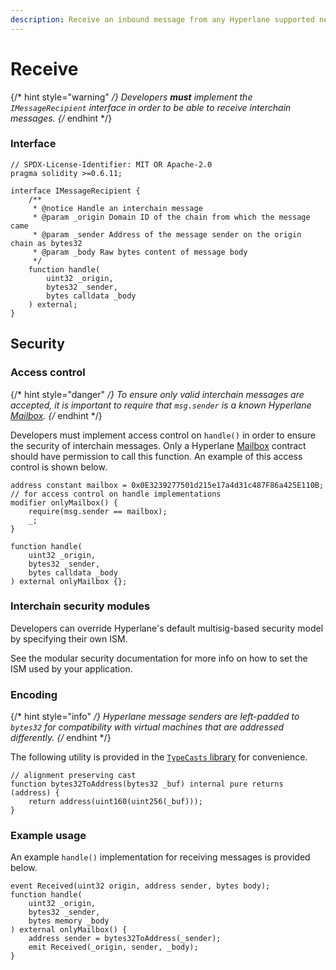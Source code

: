 ```yaml
---
description: Receive an inbound message from any Hyperlane supported network
---
```


# Receive

{/* hint style="warning" */}
Developers **must** implement the `IMessageRecipient` interface in order to be able to receive interchain messages.
{/* endhint */}

### Interface

```solidity
// SPDX-License-Identifier: MIT OR Apache-2.0
pragma solidity >=0.6.11;

interface IMessageRecipient {
    /**
     * @notice Handle an interchain message
     * @param _origin Domain ID of the chain from which the message came
     * @param _sender Address of the message sender on the origin chain as bytes32
     * @param _body Raw bytes content of message body
     */
    function handle(
        uint32 _origin,
        bytes32 _sender,
        bytes calldata _body
    ) external;
}

```

## Security

### Access control

{/* hint style="danger" */}
To ensure only valid interchain messages are accepted, it is important to require that `msg.sender` is a known Hyperlane [Mailbox](./messaging-interface.mdx).
{/* endhint */}

Developers must implement access control on `handle()` in order to ensure the security of interchain messages. Only a Hyperlane [Mailbox](./messaging-interface.mdx) contract should have permission to call this function. An example of this access control is shown below.

```solidity
address constant mailbox = 0x0E3239277501d215e17a4d31c487F86a425E110B;
// for access control on handle implementations
modifier onlyMailbox() {
    require(msg.sender == mailbox);
    _;    
}

function handle(
    uint32 _origin,
    bytes32 _sender,
    bytes calldata _body
) external onlyMailbox {};
```

### Interchain security modules

Developers can override Hyperlane's default multisig-based security model by specifying their own ISM.

See the modular security documentation for more info on how to set the ISM used by your application.

### Encoding

{/* hint style="info" */}
Hyperlane message senders are left-padded to `bytes32` for compatibility with virtual machines that are addressed differently.
{/* endhint */}

The following utility is provided in the [`TypeCasts` library](https://github.com/hyperlane-xyz/hyperlane-monorepo/blob/main/solidity/contracts/libs/TypeCasts.sol) for convenience.

```solidity
// alignment preserving cast
function bytes32ToAddress(bytes32 _buf) internal pure returns (address) {
    return address(uint160(uint256(_buf)));
}
```

### Example usage

An example `handle()` implementation for receiving messages is provided below.

```solidity
event Received(uint32 origin, address sender, bytes body);
function handle(
    uint32 _origin,
    bytes32 _sender,
    bytes memory _body
) external onlyMailbox() {
    address sender = bytes32ToAddress(_sender);
    emit Received(_origin, sender, _body);
}
```
